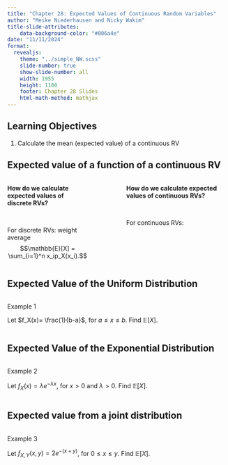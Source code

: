 ```yaml
---
title: "Chapter 28: Expected Values of Continuous Random Variables"
author: "Meike Niederhausen and Nicky Wakim"
title-slide-attributes:
    data-background-color: "#006a4e"
date: "11/11/2024"
format: 
  revealjs:
    theme: "../simple_NW.scss"
    slide-number: true
    show-slide-number: all
    width: 1955
    height: 1100
    footer: Chapter 28 Slides
    html-math-method: mathjax
---
```


## Learning Objectives

1. Calculate the mean (expected value) of a continuous RV

## Expected value of a function of a continuous RV

::: columns
::: {.column width="40%"}
**How do we calculate expected values of discrete RVs?**

 
 
 
 

For discrete RVs: weight average
$$\mathbb{E}[X] = \sum_{i=1}^n x_ip_X(x_i).$$
:::

::: {.column width="10%"}
:::

::: {.column width="50%"}
**How do we calculate expected values of continuous RVs?**

 
 
 
 

For continuous RVs:
:::

:::

## Expected Value of the Uniform Distribution

::: columns
::: {.column width="30%"}
::: example
::: ex-title
Example 1
:::
::: ex-cont
Let $f_X(x)= \frac{1}{b-a}$, for $a \leq x \leq b$.
Find $\mathbb{E}[X]$.
:::
:::

:::
:::

## Expected Value of the Exponential Distribution

::: columns
::: {.column width="30%"}
::: example
::: ex-title
Example 2
:::
::: ex-cont
Let $f_X(x)= \lambda e^{-\lambda x}$, for $x > 0$ and
$\lambda> 0$. Find $\mathbb{E}[X]$.
:::
:::

:::
:::

## Expected value from a joint distribution

::: columns
::: {.column width="30%"}
::: example
::: ex-title
Example 3
:::
::: ex-cont
Let $f_{X,Y}(x,y)= 2e^{-(x+y)}$, for
$0 \leq x \leq y$. Find $\mathbb{E}[X]$.
:::
:::

:::
:::

